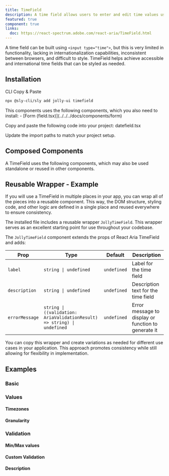 ```yaml
---
title: TimeField
description: A time field allows users to enter and edit time values using a keyboard. Each part of a time value is displayed in an individually editable segment.
featured: true
component: true
links:
  doc: https://react-spectrum.adobe.com/react-aria/TimeField.html
---
```


A time field can be built using `<input type="time">`, but this is very limited in functionality, lacking in internationalization capabilities, inconsistent between browsers, and difficult to style. TimeField helps achieve accessible and international time fields that can be styled as needed.

<ComponentPreview name="timefield-demo" />

## Installation

<Tabs defaultValue="cli">

<TabsList>
  <TabsTrigger value="cli">CLI</TabsTrigger>
  <TabsTrigger value="manual">Copy & Paste</TabsTrigger>
</TabsList>

<TabsContent value="cli">

```bash
npx @sly-cli/sly add jolly-ui timefield
```

</TabsContent>

<TabsContent value="manual">

<Steps>

<Step>
  This components uses the following components, which you also need to install:
  - [Form (field.tsx)](../../../docs/components/form)
</Step>

<Step>Copy and paste the following code into your project: datefield.tsx</Step>

<ComponentSource name="datefield" />

<Step>Update the import paths to match your project setup.</Step>

</Steps>

</TabsContent>

</Tabs>

## Composed Components

A TimeField uses the following components, which may also be used standalone or reused in other components.

<ComponentCards>
  <ComponentCard component="label" />
</ComponentCards>

## Reusable Wrapper - Example

If you will use a TimeField in multiple places in your app, you can wrap all of the pieces into a reusable component. This way, the DOM structure, styling code, and other logic are defined in a single place and reused everywhere to ensure consistency.

The installed file includes a reusable wrapper `JollyTimeField`. This wrapper serves as an excellent starting point for use throughout your codebase.

<ComponentPreview name="timefield-reusable" />

The `JollyTimeField` component extends the props of React Aria TimeField and adds:

| Prop           | Type                                                                    | Default     | Description                                         |
| -------------- | ----------------------------------------------------------------------- | ----------- | --------------------------------------------------- |
| `label`        | `string \| undefined`                                                   | `undefined` | Label for the time field                            |
| `description`  | `string \| undefined`                                                   | `undefined` | Description text for the time field                 |
| `errorMessage` | `string \| ((validation: AriaValidationResult) => string) \| undefined` | `undefined` | Error message to display or function to generate it |

You can copy this wrapper and create variations as needed for different use cases in your application. This approach promotes consistency while still allowing for flexibility in implementation.

## Examples

### Basic

<ComponentPreview name="timefield-demo" />

### Values

#### Timezones

<ComponentPreview name="timefield-timezone" />

#### Granularity

<ComponentPreview name="timefield-granularity" />

### Validation

<ComponentPreview name="timefield-validation" />

#### Min/Max values

<ComponentPreview name="timefield-min-max" />

#### Custom Validation

<ComponentPreview name="timefield-custom-validation" />

#### Description

<ComponentPreview name="timefield-description" />
